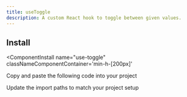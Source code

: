 ```yaml
---
title: useToggle
description: A custom React hook to toggle between given values.
---
```




<ComponentPreview 
  name="use-toggle-ex-01"     
  classNameComponentContainer='min-h-[200px]' 
/>


## Install
<ComponentInstall
  name="use-toggle"     
  classNameComponentContainer='min-h-[200px]' 
>
<CLIInstall  name="use-toggle"   />

<ManualInstall>

<Steps>

<Step>

Copy and paste the following code into your project

</Step>

<ComponentSource name="use-toggle"/>

<Step>

Update the import paths to match your project setup

</Step>

</Steps>


</ManualInstall>


</ComponentInstall>








